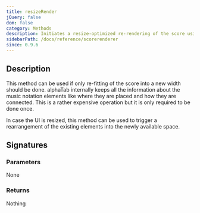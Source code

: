 ```yaml
---
title: resizeRender
jQuery: false
dom: false
category: Methods
description: Initiates a resize-optimized re-rendering of the score using the current settings.
sidebarPath: /docs/reference/scorerenderer
since: 0.9.6
---
```



## Description
This method can be used if only re-fitting of the score into a new width should be done. 
alphaTab internally keeps all the information about the music notation elements like
where they are placed and how they are connected. This is a rather expensive operation 
but it is only required to be done once. 

In case the UI is resized, this method can be used to trigger a rearrangement of the existing elements
into the newly available space.

## Signatures

<TypeTable>
    <TypeRow type="js" name="function resizeRender()" />
    <TypeRow type="net" name="void ResizeRender()" />
</TypeTable>

### Parameters
None

### Returns
Nothing